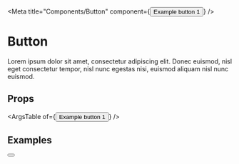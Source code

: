 
<Meta title="Components/Button" component={<button>Example button 1</button>} />

# Button

Lorem ipsum dolor sit amet, consectetur adipiscing elit. Donec euismod, nisl eget consectetur tempor, nisl nunc egestas nisi, euismod aliquam nisl nunc euismod.

## Props

<ArgsTable of={<button>Example button 1</button>} />

## Examples

<Canvas>
  <Story name="Default">
    <Button />
  </Story>
</Canvas>
